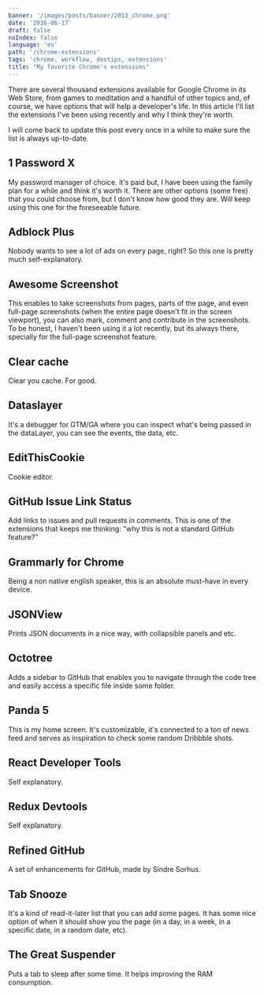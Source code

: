 ```yaml
---
banner: '/images/posts/banner/2013_chrome.png'
date: '2016-06-17'
draft: false
noIndex: false
language: 'en'
path: '/chrome-extensions'
tags: 'chrome, workflow, devtips, extensions'
title: "My favorite Chrome's extensions"
---
```


There are several thousand extensions available for Google Chrome in its Web Store, from games to meditation
and a handful of other topics and, of course, we have options that will help a developer's life.
In this article I'll list the extensions I've been using recently and why I think they're worth.

I will come back to update this post every once in a while to make sure the list is always up-to-date.

## 1 Password X

My password manager of choice. it's paid but, I have been using the family plan for a while and think it's worth it.
There are other options (some free) that you could choose from, but I don't know how good they are.
Will keep using this one for the foreseeable future.

## Adblock Plus

Nobody wants to see a lot of ads on every page, right? So this one is pretty much self-explanatory.

## Awesome Screenshot

This enables to take screenshots from pages, parts of the page, and even full-page screenshots
(when the entire page doesn't fit in the screen viewport), you can also mark, comment and contribute
in the screenshots. To be honest, I haven't been using it a lot recently, but its always there,
specially for the full-page screenshot feature.

## Clear cache

Clear you cache. For good.

## Dataslayer

It's a debugger for GTM/GA where you can inspect what's being passed in the dataLayer,
you can see the events, the data, etc.

## EditThisCookie

Cookie editor.

## GitHub Issue Link Status

Add links to issues and pull requests in comments.
This is one of the extensions that keeps me thinking: "why this is not a standard GitHub feature?"

## Grammarly for Chrome

Being a non native english speaker, this is an absolute must-have in every device.

## JSONView

Prints JSON documents in a nice way, with collapsible panels and etc.

## Octotree

Adds a sidebar to GitHub that enables you to navigate through the code tree and easily
access a specific file inside some folder.

## Panda 5

This is my home screen. It's customizable, it's connected to a ton of news feed and serves as inspiration to check
some random Dribbble shots.

## React Developer Tools

Self explanatory.

## Redux Devtools

Self explanatory.

## Refined GitHub

A set of enhancements for GitHub, made by Sindre Sorhus.

## Tab Snooze

It's a kind of read-it-later list that you can add some pages. It has some nice option of when it should show you
the page (in a day, in a week, in a specific date, in a random date, etc).

## The Great Suspender

Puts a tab to sleep after some time. It helps improving the RAM consumption.
